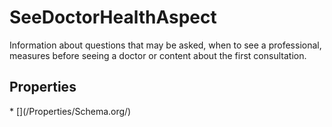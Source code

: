 # SeeDoctorHealthAspect

Information about questions that may be asked, when to see a professional, measures before seeing a doctor or content about the first consultation.

## Properties

<Grid>
* [](/Properties/Schema.org/)

</Grid>

